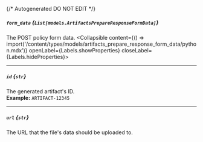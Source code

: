 {/* Autogenerated DO NOT EDIT  */}

##### `form_data` *{`List[models.ArtifactsPrepareResponseFormData]`}*
The POST policy form data.
<Collapsible content={() => import('/content/types/models/artifacts_prepare_response_form_data/python.mdx')} openLabel={Labels.showProperties} closeLabel={Labels.hideProperties}>
</Collapsible>

---
##### `id` *{`str`}*
The generated artifact's ID.
<br/>
**Example:** `ARTIFACT-12345`

---
##### `url` *{`str`}*
The URL that the file's data should be uploaded to.


